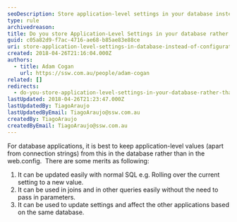 ```yaml
---
seoDescription: Store application-level settings in your database instead of configuration files when possible to simplify updates and enhance querying capabilities.
type: rule
archivedreason:
title: Do you store Application-Level Settings in your database rather than configuration files when possible?
guid: c05a82d9-f7ac-4716-ae68-b85ae83e88ce
uri: store-application-level-settings-in-database-instead-of-configuration-files-when-possible
created: 2018-04-26T21:16:04.000Z
authors:
  - title: Adam Cogan
    url: https://ssw.com.au/people/adam-cogan
related: []
redirects:
  - do-you-store-application-level-settings-in-your-database-rather-than-configuration-files-when-possible
lastUpdated: 2018-04-26T21:23:47.000Z
lastUpdatedBy: TiagoAraujo
lastUpdatedByEmail: TiagoAraujo@ssw.com.au
createdBy: TiagoAraujo
createdByEmail: TiagoAraujo@ssw.com.au
---
```


For database applications, it is best to keep application-level values (apart from connection strings) from this in the database rather than in the web.config.  There are some merits as following:
1. It can be updated easily with normal SQL e.g. Rolling over the current setting to a new value.
2. It can be used in joins and in other queries easily without the need to pass in parameters.
3. It can be used to update settings and affect the other applications based on the same database.
